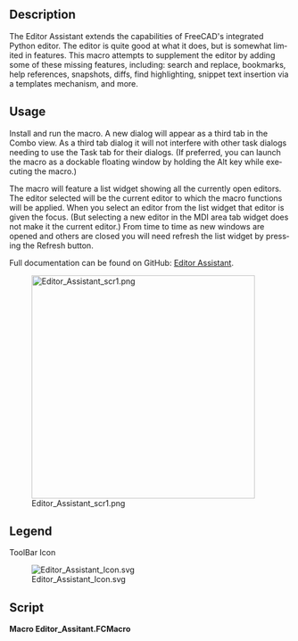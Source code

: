 <languages/>

<div lang="en" dir="ltr" class="mw-content-ltr">
{{Macro
|Name=Macro Editor Assistant
|Icon=Editor_Assistant_Icon.svg
|Description=Extend functionality of FreeCAD's integrated Python editor
|Author=TheMarkster
|Version=2.04
|Date=2025-06-19
|FCVersion=0.21 or later
|Download=[https://wiki.freecad.org/File:Editor_Assistant_Icon.svg ToolBar Icon]
|SeeAlso=
|Links=[https://github.com/mwganson/Editor_Assistant Documentation on Github]
}}
</div>

<div lang="en" dir="ltr" class="mw-content-ltr">
== Description ==
</div>

<div lang="en" dir="ltr" class="mw-content-ltr">
The Editor Assistant extends the capabilities of FreeCAD's integrated Python editor. The editor is quite good at what it does, but is somewhat limited in features. This macro attempts to supplement the editor by adding some of these missing features, including: search and replace, bookmarks, help references, snapshots, diffs, find highlighting, snippet text insertion via a templates mechanism, and more.
</div>

<div lang="en" dir="ltr" class="mw-content-ltr">
== Usage ==
</div>

<div lang="en" dir="ltr" class="mw-content-ltr">
Install and run the macro. A new dialog will appear as a third tab in the Combo view. As a third tab dialog it will not interfere with other task dialogs needing to use the Task tab for their dialogs. (If preferred, you can launch the macro as a dockable floating window by holding the Alt key while executing the macro.)
</div>

<div lang="en" dir="ltr" class="mw-content-ltr">
The macro will feature a list widget showing all the currently open editors. The editor selected will be the current editor to which the macro functions will be applied. When you select an editor from the list widget that editor is given the focus. (But selecting a new editor in the MDI area tab widget does not make it the current editor.) From time to time as new windows are opened and others are closed you will need refresh the list widget by pressing the Refresh button.
</div>

<div lang="en" dir="ltr" class="mw-content-ltr">
Full documentation can be found on GitHub: [https://github.com/mwganson/Editor_Assistant Editor Assistant].
</div>

[[File:Editor_Assistant_scr1.png|400px]]
<div lang="en" dir="ltr" class="mw-content-ltr">
{{Caption|Macro Editor Assistant screenshot‎}}
</div>

<div lang="en" dir="ltr" class="mw-content-ltr">
== Legend ==
</div>

{{Codeextralink|https://gist.github.com/mwganson/20475dad57d9b659190f082d20e3bde6/raw/fe7f3a45620b84a7a01dd48acf46b5c28ec4014b/Editor_Assistant.FCMacro|Editor_Assistant.FCMacro}}

<div lang="en" dir="ltr" class="mw-content-ltr">
ToolBar Icon
</div>
[[Image:Editor_Assistant_Icon.svg]]

<div lang="en" dir="ltr" class="mw-content-ltr">
== Script ==
</div>

'''Macro Editor_Assitant.FCMacro'''

{{CodeDownload|https://gist.github.com/mwganson/20475dad57d9b659190f082d20e3bde6|Editor_Assitant.FCMacro}}